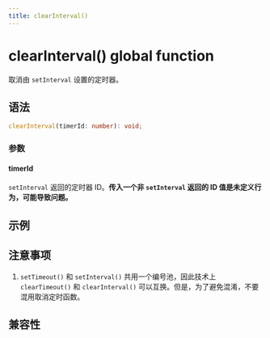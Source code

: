 ```yaml
---
title: clearInterval()
---
```


# clearInterval() global function

取消由 `setInterval` 设置的定时器。

## 语法

```typescript
clearInterval(timerId: number): void;
```

### 参数

#### timerId

`setInterval` 返回的定时器 ID。**传入一个非 `setInterval` 返回的 ID 值是未定义行为，可能导致问题。**

## 示例

## 注意事项

1. `setTimeout()` 和 `setInterval()` 共用一个编号池，因此技术上 `clearTimeout()` 和 `clearInterval()` 可以互换。但是，为了避免混淆，不要混用取消定时函数。

## 兼容性


<LegacyCompatTable metadata="lynx-api/global/clearInterval" />
